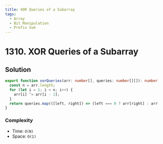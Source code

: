 ```yaml
---
title: XOR Queries of a Subarray
tags:
  - Array
  - Bit Manipulation
  - Prefix Sum
---
```


# 1310. XOR Queries of a Subarray

<Badges>
  <LevelBadge level="medium" />
  <TopicBadge name="Array" slug="array" />
  <TopicBadge name="Bit Manipulation" slug="bit-manipulation" />
  <TopicBadge name="Prefix Sum" slug="prefix-sum" />
</Badges>

## Solution

```typescript filename="solution.ts" copy
export function xorQueries(arr: number[], queries: number[][]): number[] {
  const n = arr.length;
  for (let i = 1; i < n; i++) {
    arr[i] ^= arr[i - 1];
  }
  return queries.map(([left, right]) => (left === 0 ? arr[right] : arr[left - 1] ^ arr[right]));
}
```

### Complexity

- Time: `O(N)`
- Space: `O(1)`

<ProblemLink
  codingSite="leetcode"
  href="https://leetcode.com/problems/xor-queries-of-a-subarray"
  title="XOR Queries of a Subarray"
/>
